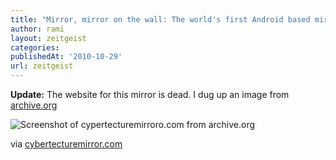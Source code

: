 ```yaml
---
title: "Mirror, mirror on the wall: The world's first Android based mirror."
author: rami
layout: zeitgeist
categories:
publishedAt: '2010-10-29'
url: zeitgeist
---
```


__Update:__ The website for this mirror is dead. I dug up an image from [archive.org](https://archive.org)

![Screenshot of cypertecturemirroro.com from archive.org](/assets/images/content/zeitgeist/screenshot-of-cybertecturemirror.com-from-archive.org.png)

via <a href="http://cybertecturemirror.com/main.php?id=home">cybertecturemirror.com</a>
